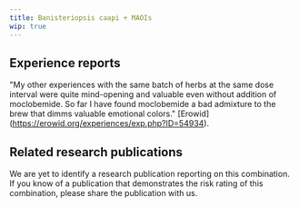 ---
title: Banisteriopsis caapi + MAOIs
wip: true
---

## Experience reports
"My other experiences with the same batch of herbs at the same dose interval were quite mind-opening and valuable even without addition of moclobemide. So far I have found moclobemide a bad admixture to the brew that dimms valuable emotional colors." [Erowid] (https://erowid.org/experiences/exp.php?ID=54934).

## Related research publications
We are yet to identify a research publication reporting on this combination. If you know of a publication that demonstrates the risk rating of this combination, please share the publication with us.
